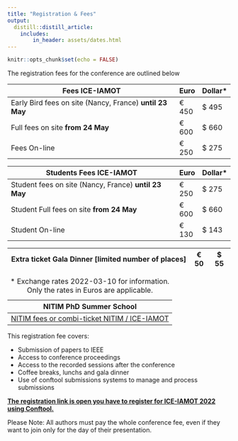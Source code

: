 ```yaml
---
title: "Registration & Fees"
output:
  distill::distill_article:
    includes:
        in_header: assets/dates.html
---
```


```r
knitr::opts_chunk$set(echo = FALSE)
```

The registration fees for the conference are outlined below

| **Fees ICE-IAMOT**                                       | Euro  | Dollar\* |
|----------------------------------------------------------|-------|----------|
| Early Bird fees on site (Nancy, France) **until 23 May** | € 450 | \$ 495   |
| Full fees on site **from 24 May**                        | € 600 | \$ 660   |
| Fees On-line                                             | € 250 | \$ 275   |

| **Students Fees ICE-IAMOT**                           | Euro  | Dollar\* |
|-------------------------------------------------------|-------|----------|
| Student fees on site (Nancy, France) **until 23 May** | € 250 | \$ 275   |
| Student Full fees on site **from 24 May**             | € 600 | \$ 660   |
| Student On-line                                       | € 130 | \$ 143   |

| **Extra ticket Gala Dinner [limited number of places]** | € 50 | \$ 55 |
|---------------------------------------------------------|------|-------|

| NITIM PhD Summer School                                                                            |
|----------------------------------------------------------------------------------------------------|
| [NITIM fees or combi-ticket NITIM / ICE-IAMOT](https://ice-iamot-2022-conference.org/1-nitim.html) |

: \* Exchange rates 2022-03-10 for information. Only the rates in Euros are applicable.

This registration fee covers:

-   Submission of papers to IEEE
-   Access to conference proceedings
-   Access to the recorded sessions after the conference
-   Coffee breaks, lunchs and gala dinner
-   Use of conftool submissions systems to manage and process submissions

[**The registration link is open you have to register for ICE-IAMOT 2022 using Conftool.**](https://www.conftool.pro/ice-iamot-2022/index.php?page=participate)

Please Note: All authors must pay the whole conference fee, even if they want to join only for the day of their presentation.
